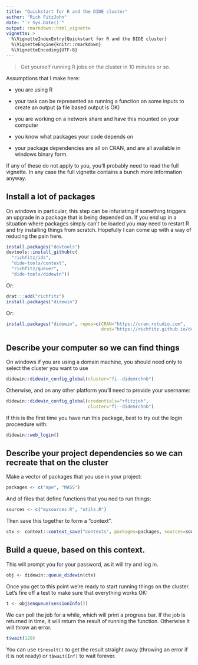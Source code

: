 ```yaml
---
title: "Quickstart for R and the DIDE cluster"
author: "Rich FitzJohn"
date: "`r Sys.Date()`"
output: rmarkdown::html_vignette
vignette: >
  %\VignetteIndexEntry{Quickstart for R and the DIDE cluster}
  %\VignetteEngine{knitr::rmarkdown}
  %\VignetteEncoding{UTF-8}
---
```


> Get yourself running R jobs on the cluster in 10 minutes or so.

Assumptions that I make here:

* you are using R

* your task can be represented as running a function on some inputs
  to create an output (a file based output is OK)

* you are working on a network share and have this mounted on your
  computer

* you know what packages your code depends on

* your package dependencies are all on CRAN, and are all available
  in windows binary form.

If any of these do not apply to you, you'll probably need to read
the full vignette.  In any case the full vignette contains a bunch
more information anyway.

## Install a lot of packages

On windows in particular, this step can be infuriating if something
triggers an upgrade in a package that is being depended on.  If you
end up in a situation where packages simply can't be loaded you may
need to restart R and try installing things from scratch.
Hopefully I can come up with a way of reducing the pain here.

``` r
install.packages("devtools")
devtools::install_github(c(
  "richfitz/ids",
  "dide-tools/context",
  "richfitz/queuer",
  "dide-tools/didewin"))
```

Or:
``` r
drat:::add("richfitz")
install.packages("didewin")
```

Or:
``` r
install.packages("didewin", repos=c(CRAN="https://cran.rstudio.com",
                                    drat="https://richfitz.github.io/drat"))
```

## Describe your computer so we can find things

On windows if you are using a domain machine, you should need only
to select the cluster you want to use

``` r
didewin::didewin_config_global(cluster="fi--didemrchnb")
```

Otherwise, and on any other platform you'll need to provide your username:
``` r
didewin::didewin_config_global(credentials="rfitzjoh",
                               cluster="fi--didemrchnb")
```

If this is the first time you have run this package, best to try
out the login proceedure with:
``` r
didewin::web_login()
```

## Describe your project dependencies so we can recreate that on the cluster

Make a vector of packages that you use in your project:
``` r
packages <- c("ape", "MASS")
```

And of files that define functions that you ned to run things:
``` r
sources <- c("mysources.R", "utils.R")
```

Then save this together to form a "context".
``` r
ctx <- context::context_save("contexts", packages=packages, sources=sources)
```

## Build a queue, based on this context.

This will prompt you for your password, as it will try and log in.
``` r
obj <- didewin::queue_didewin(ctx)
```

Once you get to this point we're ready to start running things on
the cluster.  Let's fire off a test to make sure that everything works OK:
``` r
t <- obj$enqueue(sessionInfo())
```

We can poll the job for a while, which will print a progress bar.
If the job is returned in time, it will return the result of
running the function.  Otherwise it will throw an error.
``` r
t$wait(120)
```

You can use `t$result()` to get the result straight away (throwing
an error if it is not ready) or `t$wait(Inf)` to wait forever.
